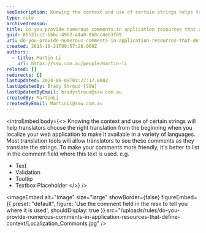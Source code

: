 ```yaml
---
seoDescription: Knowing the context and use of certain strings helps translators choose the right translation when localizing a web application.
type: rule
archivedreason:
title: Do you provide numerous comments in application resources that define context?
guid: 85521cc2-bbbc-4902-a4a0-8b8cc4eb3f69
uri: do-you-provide-numerous-comments-in-application-resources-that-define-context
created: 2015-10-21T09:57:28.000Z
authors:
  - title: Martin Li
    url: https://ssw.com.au/people/martin-li
related: []
redirects: []
lastUpdated: 2024-06-08T03:27:17.000Z
lastUpdatedBy: Brady Stroud [SSW]
lastUpdatedByEmail: bradystroud@ssw.com.au
createdBy: MartinLi
createdByEmail: MartinLi@ssw.com.au
---
```


<introEmbed
  body={<>
Knowing the context and use of certain strings will help translators choose the right translation from the beginning when you localize your web application to make it available in a variety of languages. Most translation tools will allow translators to see these comments as they translate the strings. To make your comments more friendly, it's better to list in the comment field where this text is used. e.g.

- Text
- Validation
- Tooltip
- Textbox Placeholder
  </>}
/>

<imageEmbed
  alt="Image"
  size="large"
  showBorder={false}
  figureEmbed={{
    preset: "default",
    figure: 'Use the comment field in the resx to tell you where it is used',
    shouldDisplay: true
  }}
  src="/uploads/rules/do-you-provide-numerous-comments-in-application-resources-that-define-context/Localization_Commonts.jpg"
/>
